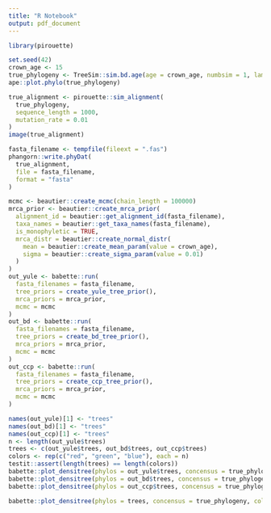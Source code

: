 ```yaml
---
title: "R Notebook"
output: pdf_document
---
```


```r
library(pirouette)
```


```r
set.seed(42)
crown_age <- 15
true_phylogeny <- TreeSim::sim.bd.age(age = crown_age, numbsim = 1, lambda = 0.2, mu = 0.02, frac = 1.0, complete = FALSE)[[1]]
ape::plot.phylo(true_phylogeny)
```

```r
true_alignment <- pirouette::sim_alignment(
  true_phylogeny, 
  sequence_length = 1000,
  mutation_rate = 0.01
)
image(true_alignment)
```
  
```r
fasta_filename <- tempfile(fileext = ".fas")
phangorn::write.phyDat(
  true_alignment,
  file = fasta_filename,
  format = "fasta"
)
```

```r
mcmc <- beautier::create_mcmc(chain_length = 100000)
mrca_prior <- beautier::create_mrca_prior(
  alignment_id = beautier::get_alignment_id(fasta_filename),
  taxa_names = beautier::get_taxa_names(fasta_filename),
  is_monophyletic = TRUE,
  mrca_distr = beautier::create_normal_distr(
    mean = beautier::create_mean_param(value = crown_age),
    sigma = beautier::create_sigma_param(value = 0.01)
  )
)
out_yule <- babette::run(
  fasta_filenames = fasta_filename,
  tree_priors = create_yule_tree_prior(),
  mrca_priors = mrca_prior,
  mcmc = mcmc
)
out_bd <- babette::run(
  fasta_filenames = fasta_filename,
  tree_priors = create_bd_tree_prior(),
  mrca_priors = mrca_prior,
  mcmc = mcmc
)
out_ccp <- babette::run(
  fasta_filenames = fasta_filename,
  tree_priors = create_ccp_tree_prior(),
  mrca_priors = mrca_prior,
  mcmc = mcmc
)
```

```r
names(out_yule)[1] <- "trees"
names(out_bd)[1] <- "trees"
names(out_ccp)[1] <- "trees"
n <- length(out_yule$trees)
trees <- c(out_yule$trees, out_bd$trees, out_ccp$trees)
colors <- rep(c("red", "green", "blue"), each = n)
testit::assert(length(trees) == length(colors))
babette::plot_densitree(phylos = out_yule$trees, concensus = true_phylogeny, col = "red", width = 1, alpha = 10 / n)
babette::plot_densitree(phylos = out_bd$trees, concensus = true_phylogeny, col = "green", width = 1, alpha = 10 / n)
babette::plot_densitree(phylos = out_ccp$trees, concensus = true_phylogeny, col = "blue", width = 1, alpha = 10 / n)

babette::plot_densitree(phylos = trees, concensus = true_phylogeny, col = colors, width = 1, alpha = 10 / n)
```